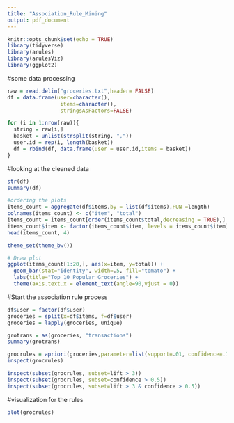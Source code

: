 ```yaml
---
title: "Association_Rule_Mining"
output: pdf_document
---
```


```r
knitr::opts_chunk$set(echo = TRUE)
library(tidyverse)
library(arules)
library(arulesViz)
library(ggplot2)
```

#some data processing
```r
raw = read.delim("groceries.txt",header= FALSE)
df = data.frame(user=character(), 
                 items=character(), 
                 stringsAsFactors=FALSE) 

for (i in 1:nrow(raw)){
  string = raw[i,]
  basket = unlist(strsplit(string, ","))
  user.id = rep(i, length(basket))
  df = rbind(df, data.frame(user = user.id,items = basket))
}
```

#looking at the cleaned data
```r
str(df)
summary(df)

#ordering the plots
items_count = aggregate(df$items,by = list(df$items),FUN =length)
colnames(items_count) <- c("item", "total") 
items_count = items_count[order(items_count$total,decreasing = TRUE),]  #sort
items_count$item <- factor(items_count$item, levels = items_count$item)  # to retain the order in plot.
head(items_count, 4)

theme_set(theme_bw())

# Draw plot
ggplot(items_count[1:20,], aes(x=item, y=total)) + 
  geom_bar(stat="identity", width=.5, fill="tomato") + 
  labs(title="Top 10 Popular Groceries") + 
  theme(axis.text.x = element_text(angle=90,vjust = 0))

```


#Start the association rule process
```r
df$user = factor(df$user)
groceries = split(x=df$items, f=df$user)
groceries = lapply(groceries, unique)

grotrans = as(groceries, "transactions")
summary(grotrans)

grocrules = apriori(groceries,parameter=list(support=.01, confidence=.1, maxlen=5))
inspect(grocrules)

inspect(subset(grocrules, subset=lift > 3))
inspect(subset(grocrules, subset=confidence > 0.5))
inspect(subset(grocrules, subset=lift > 3 & confidence > 0.5))
```

#visualization for the rules
```r
plot(grocrules)
```

